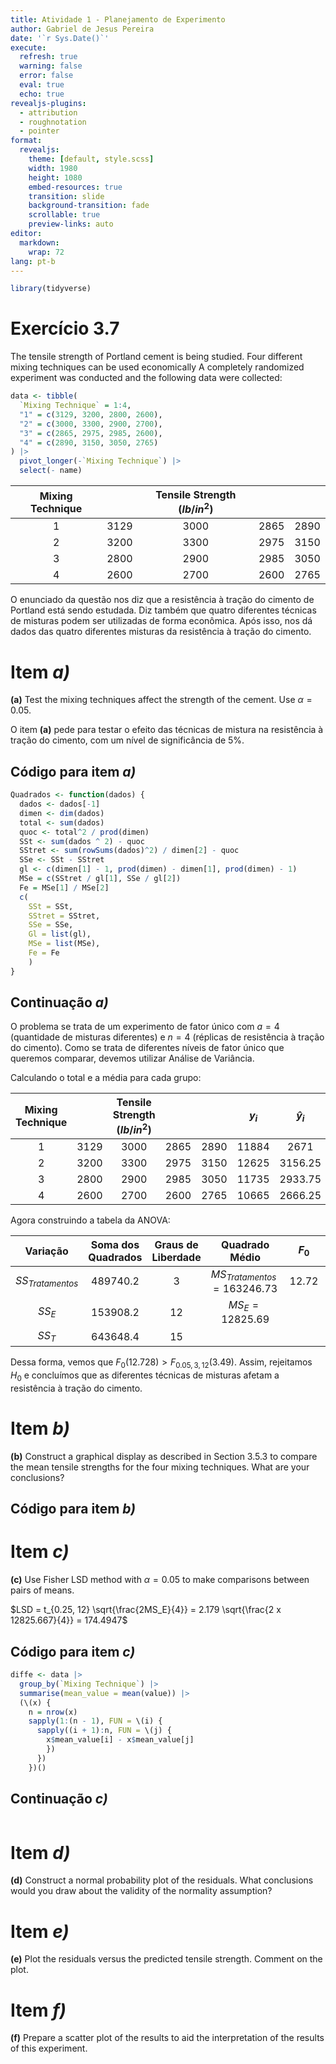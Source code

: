 ```yaml
---
title: Atividade 1 - Planejamento de Experimento
author: Gabriel de Jesus Pereira
date: '`r Sys.Date()`'
execute:
  refresh: true
  warning: false
  error: false
  eval: true
  echo: true
revealjs-plugins:
  - attribution 
  - roughnotation
  - pointer
format: 
  revealjs:
    theme: [default, style.scss]
    width: 1980
    height: 1080
    embed-resources: true
    transition: slide
    background-transition: fade
    scrollable: true
    preview-links: auto
editor:
  markdown:
    wrap: 72
lang: pt-b
---
```


```r
library(tidyverse)
```
# Exercício 3.7

The tensile strength of Portland cement is being studied.
Four different mixing techniques can be used economically
A completely randomized experiment was conducted and the following
data were collected: 

```r
data <- tibble(
  `Mixing Technique` = 1:4,
  "1" = c(3129, 3200, 2800, 2600),
  "2" = c(3000, 3300, 2900, 2700),
  "3" = c(2865, 2975, 2985, 2600),
  "4" = c(2890, 3150, 3050, 2765)
) |> 
  pivot_longer(-`Mixing Technique`) |> 
  select(- name)
```

| Mixing Technique |  |  Tensile Strength $(lb/in^2)$ |  |  |
|:---:|:---:|:---:|:---:|:---:|
| 1 | 3129 | 3000 | 2865 | 2890 |
| 2 | 3200 | 3300 | 2975 | 3150 |
| 3 | 2800 | 2900 | 2985 | 3050 |
| 4 | 2600 | 2700 | 2600 | 2765 |

O enunciado da questão nos diz que a resistência à tração
do cimento de Portland está sendo estudada. Diz também
que quatro diferentes técnicas de misturas podem ser
utilizadas de forma econômica. Após isso, nos dá dados das
quatro diferentes misturas da resistência à tração do
cimento.

# Item *a)*

**(a)** Test the mixing techniques affect the
strength of the cement. Use $\alpha = 0.05$.

O item **(a)** pede para testar o efeito das técnicas de
mistura na resistência à tração do cimento, com
um nível de significância de 5%.

## Código para item *a)*

```r
Quadrados <- function(dados) {
  dados <- dados[-1]
  dimen <- dim(dados)
  total <- sum(dados)  
  quoc <- total^2 / prod(dimen)
  SSt <- sum(dados ^ 2) - quoc
  SStret <- sum(rowSums(dados)^2) / dimen[2] - quoc
  SSe <- SSt - SStret
  gl <- c(dimen[1] - 1, prod(dimen) - dimen[1], prod(dimen) - 1)
  MSe = c(SStret / gl[1], SSe / gl[2])
  Fe = MSe[1] / MSe[2]
  c(
    SSt = SSt, 
    SStret = SStret, 
    SSe = SSe,
    Gl = list(gl),
    MSe = list(MSe),
    Fe = Fe
    )
}
```

## Continuação *a)*

O problema se trata de um experimento de fator único com
$a = 4$ (quantidade de misturas diferentes) e $n = 4$
(réplicas de resistência à tração do cimento). Como se
trata de diferentes níveis de fator único que queremos
comparar, devemos utilizar Análise de Variância.

Calculando o total e a média para cada grupo:

| Mixing Technique |      |  Tensile Strength $(lb/in^2)$ |      |      | $y_i$ | $\hat y_i$ |
|:----------------:|:----:|:-----------------------------:|:----:|:----:|:-----:|:----------:|
|         1        | 3129 |              3000             | 2865 | 2890 | 11884 |    2671    |
|         2        | 3200 |              3300             | 2975 | 3150 | 12625 |   3156.25  |
|         3        | 2800 |              2900             | 2985 | 3050 | 11735 |   2933.75  |
|         4        | 2600 |              2700             | 2600 | 2765 | 10665 |   2666.25  |


Agora construindo a tabela da ANOVA:

|      Variação      | Soma dos Quadrados | Graus de Liberdade |         Quadrado Médio         | $F_0$ | $p-valor$ |
|:------------------:|:------------------:|:------------------:|:------------------------------:|:-----:|:---------:|
| $SS_{Tratamentos}$ |      489740.2      |          3         | $MS_{Tratamentos} = 163246.73$ | 12.72 |   4.88-4  |
|       $SS_E$       |      153908.2      |         12         |        $MS_E = 12825.69$       |       |           |
|       $SS_T$       |      643648.4      |         15         |                                |       |           |

Dessa forma, vemos que $F_0 \left( 12.728 \right) > F_{0.05, 3, 12} \left(3.49 \right)$.
Assim, rejeitamos $H_0$ e concluímos que as diferentes
técnicas de misturas afetam a resistência à tração do cimento.

# Item *b)*

**(b)** Construct a graphical display as described
in Section 3.5.3 to compare the mean tensile strengths
for the four mixing techniques. What are your conclusions?

## Código para item *b)*

# Item *c)*

**(c)** Use Fisher LSD method with $\alpha = 0.05$ to make
comparisons between pairs of means.

$LSD = t_{0.25, 12} \sqrt{\frac{2MS_E}{4}} = 2.179 \sqrt{\frac{2 x 12825.667}{4}} = 174.4947$

## Código para item *c)*

```r
diffe <- data |>
  group_by(`Mixing Technique`) |>
  summarise(mean_value = mean(value)) |>
  (\(x) {
    n = nrow(x)
    sapply(1:(n - 1), FUN = \(i) {
      sapply((i + 1):n, FUN = \(j) {
        x$mean_value[i] - x$mean_value[j]
        })
      })
    })()
```

## Continuação *c)* 

```r

```

# Item *d)*

**(d)** Construct a normal probability plot of the residuals.
What conclusions would you draw about the validity of
the normality assumption?

# Item *e)*

**(e)** Plot the residuals versus the predicted tensile
strength. Comment on the plot.

# Item *f)*

**(f)** Prepare a scatter plot of the results to aid
the interpretation of the results of this experiment.
